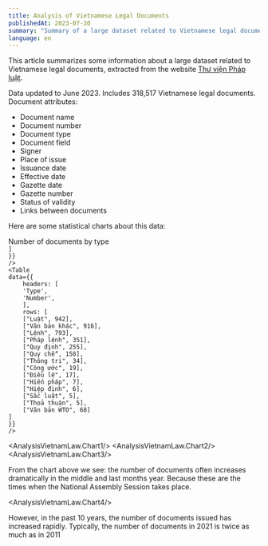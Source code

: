 ```yaml
---
title: Analysis of Vietnamese Legal Documents
publishedAt: 2023-07-30
summary: "Summary of a large dataset related to Vietnamese legal documents extracted from the Thư viện Pháp luật website. The data is up to date until June 2023. It includes 318517 Vietnamese legal documents."
language: en
---
```


This article summarizes some information about a large dataset related to Vietnamese legal documents, extracted from the website [Thư viện Pháp luật](https://thuvienphapluat.vn/).

Data updated to June 2023. Includes 318,517 Vietnamese legal documents. Document attributes:

- Document name
- Document number
- Document type
- Document field
- Signer
- Place of issue
- Issuance date
- Effective date
- Gazette date
- Gazette number
- Status of validity
- Links between documents
 
Here are some statistical charts about this data:

<div className="text-center font-medium">
Number of documents by type
</div>
<div className="flex gap-10 justify-center -mt-6">
    <Table
    data={{
        headers: [
        'Type',
        'Number',
        ],
        rows: [
        ["Quyết định", 192618],
        ["Nghị quyết", 31207],
        ["Kế hoạch", 23248],
        ["Thông tư", 20409],
        ["Chỉ thị", 13731],
        ["Thông báo", 13492],
        ["Nghị định", 7898],
        ["Thông tư liên tịch", 3061],
        ["Văn bản hợp nhất", 2353],
        ["Hướng dẫn", 1792],
        ["Báo cáo", 1492],
        ["Điều ước quốc tế", 1369],
        ["Công điện", 1265],
        ["Sắc lệnh", 992],
    
    ]
    }}
    />
    <Table
    data={{
        headers: [
        'Type',
        'Number',
        ],
        rows: [
        ["Luật", 942],
        ["Văn bản khác", 916],
        ["Lệnh", 793],
        ["Pháp lệnh", 351],
        ["Quy định", 255],
        ["Quy chế", 158],
        ["Thông tri", 34],
        ["Công ước", 19],
        ["Điều lệ", 17],
        ["Hiến pháp", 7],
        ["Hiệp định", 6],
        ["Sắc luật", 5],
        ["Thoả thuận", 5],
        ["Văn bản WTO", 68]
    ]
    }}
    />
</div>

<AnalysisVietnamLaw.Chart1/>
<AnalysisVietnamLaw.Chart2/>
<AnalysisVietnamLaw.Chart3/>


From the chart above we see: the number of documents often increases dramatically in the middle and last months
year. Because these are the times when the National Assembly Session takes place.

<AnalysisVietnamLaw.Chart4/>

However, in the past 10 years, the number of documents issued has increased rapidly. Typically, the number of documents in 2021 is twice as much as in 2011